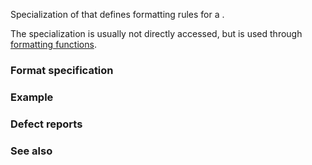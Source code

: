 {{cpp/title|formatter{{petty|&lt;std::chrono::month&gt;}}}}
{{cpp/chrono/month/navbar}}

{{ddcl|header=chrono|since=c++20|
template&lt; class CharT &gt;
struct formatter&lt;std::chrono::month, CharT&gt;;
}}

Specialization of {{lc|std::formatter}} that defines formatting rules for a {{lc|std::chrono::month}}.

The {{lc|std::formatter}} specialization is usually not directly accessed, but is used through [[cpp/utility/format|formatting functions]].

===Format specification===
{{cpp/chrono/format spec begin}}
{{cpp/chrono/format spec rows/month}}
{{cpp/chrono/format spec fail}}
{{cpp/chrono/format spec rows/year}}
{{cpp/chrono/format spec rows/day}}
{{cpp/chrono/format spec rows/weekday}}
{{cpp/chrono/format spec rows/date}}
{{cpp/chrono/format spec rows/time}}
{{cpp/chrono/format spec rows/count}}
{{cpp/chrono/format spec rows/zone}}
{{cpp/chrono/format spec rows/others}}
{{cpp/chrono/format spec end}}

===Example===
{{example
|code=
|output=
}}

===Defect reports===
{{dr list begin}}
{{dr list item|paper=P2372R3|std=C++20|before={{tt|formatter}} used the global locale or passed locale|after=default {{c|"C"}} locale is used when {{ttb|L}} is absent}}
{{dr list end}}

===See also===
{{dsc begin}}
{{dsc inc|cpp/utility/format/dsc format}}
{{dsc end}}

{{langlinks|de|es|ja|ru|zh}}